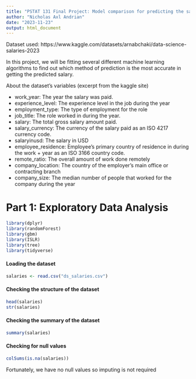 ```yaml
---
title: "PSTAT 131 Final Project: Model comparison for predicting the salary of a data science job"
author: "Nicholas Axl Andrian"
date: "2023-11-23"
output: html_document
---
```


Dataset used: https://www.kaggle.com/datasets/arnabchaki/data-science-salaries-2023

In this project, we will be fitting several different machine learning algorithms to find out which method of prediction is the most accurate in getting the predicted salary.

About the dataset's variables (excerpt from the kaggle site)

+ work_year: The year the salary was paid.
+ experience_level: The experience level in the job during the year
+ employment_type: The type of employment for the role
+ job_title: The role worked in during the year.
+ salary: The total gross salary amount paid.
+ salary_currency: The currency of the salary paid as an ISO 4217 currency code.
+ salaryinusd: The salary in USD
+ employee_residence: Employee's primary country of residence in during the work + year as an ISO 3166 country code.
+ remote_ratio: The overall amount of work done remotely
+ company_location: The country of the employer's main office or contracting branch
+ company_size: The median number of people that worked for the company during the year


# Part 1: Exploratory Data Analysis

```r
library(dplyr)
library(randomForest)
library(gbm)
library(ISLR)
library(tree)
library(tidyverse)
```

#### Loading the dataset
```r
salaries <- read.csv("ds_salaries.csv")
```
#### Checking the structure of the dataset
```r
head(salaries)
str(salaries)
```
#### Checking the summary of the dataset
```r
summary(salaries)
```
#### Checking for null values
```r
colSums(is.na(salaries))
```
Fortunately, we have no null values so imputing is not required




